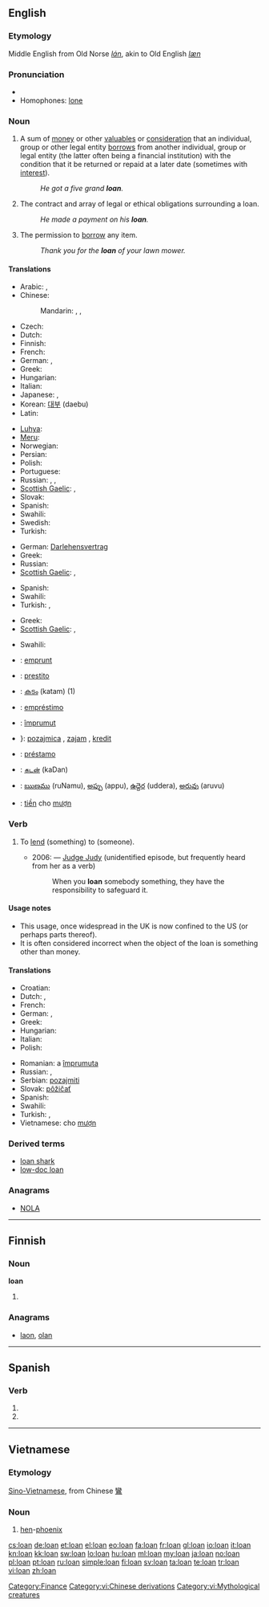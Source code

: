 {{also|loán|loạn}}
==English==

===Etymology===
Middle English from Old Norse ''[[lán]]'', akin to Old English ''[[læn]]''

===Pronunciation===
* {{audio|en-us-loan.ogg|Audio (US)}}
* Homophones: [[lone]]

===Noun===
{{en-noun}}

# {{banking|finance}} A sum of [[money]] or other [[valuables]] or [[consideration]] that an individual, group or other legal entity [[borrow]]s from another individual, group or legal entity (the latter often being a financial institution) with the condition that it be returned or repaid at a later date (sometimes with [[interest]]).
#: ''He got a five grand '''loan'''.''
# The contract and array of legal or ethical obligations surrounding a loan.
#: ''He made a payment on his '''loan'''.''
# The permission to [[borrow]] any item.
#: ''Thank you for the '''loan''' of your lawn mower.''

====Translations====
{{trans-top|borrowed sum of money or other valuables}}
* Arabic: {{t|ar|قرض|m|tr=qarD}},  {{t|ar|إعارة|f|tr='i`āra}}
* Chinese:
*: Mandarin: {{t-|cmn|貸款|sc=Hani}},  {{t-|cmn|贷款|tr=dàikuǎn|sc=Hani}},  {{t|cmn|借款|tr=jièkuǎn|sc=Hani}}
* Czech: {{t-|cs|půjčka|f}}
* Dutch: {{t+|nl|lening|f}}
* Finnish: {{t+|fi|laina}}
* French: {{t+|fr|prêt|m}}
* German: {{t|de|Anleihe|f}}, {{t+|de|Darlehen|n}}
* Greek: {{t+|el|δάνειο|n|tr=dánio}}
* Hungarian: {{t+|hu|kölcsön}}
* Italian: {{t+|it|prestito|m}}
* Japanese: {{t|ja|貸付け|tr=かしつけ, kashitsuke}},  {{t+|ja|ローン|tr=rōn}}
* Korean: [[대부]] (daebu)
* Latin: {{t-|la|mutuum|n|alt=mūtuum}}
{{trans-mid}}
* [[Luhya]]: {{tø|luy|kumukopo}}
* [[Meru]]: {{tø|mer|irandu}}
* Norwegian: {{t-|no|lån}}
* Persian: {{t|fa|قرض|tr=qarz|sc=fa-Arab}}
* Polish: {{t|pl|pożyczka|f}}
* Portuguese: {{t|pt|empréstimo|m}}
* Russian: {{t+|ru|заём|m|tr=zajóm}}, {{t+|ru|ссуда|f|tr=ssúda}}, {{t+|ru|кредит|f|tr=kredít}}
* [[Scottish Gaelic]]: {{t-|gd|iasad|m|xs=Scottish Gaelic}}, {{t|gd|coingheall|m}}
* Slovak: {{t-|sk|pôžička|f}}
* Spanish: {{t-|es|préstamo|m}}
* Swahili: {{t+|sw|mkopo|xs=Swahili}}
* Swedish: {{t+|sv|lån|n}}
* Turkish: {{t+|tr|borç}}
{{trans-bottom}}

{{trans-top|contract and array of legal or ethical obligations surrounding a loan}}
* German: [[Darlehensvertrag]] {{m}}
* Greek: {{t+|el|δάνειο|n|tr=dánio}}
* Russian: {{t+|ru|заём|m|tr=zajóm}}
* [[Scottish Gaelic]]: {{t-|gd|iasad|m|xs=Scottish Gaelic}}, {{t|gd|coingheall|m}}
{{trans-mid}}
* Spanish: {{t-|es|préstamo|m}}
* Swahili: {{t|sw|mikopo|xs=Swahili}}
* Turkish: {{t+|tr|borçlanma|tr=borçlan<u>ma</u>}}, {{t+|tr|ikraz}}
{{trans-bottom}}

{{trans-top|permission to borrow any item}}
* Greek: {{t|el|δανεισμός|m|tr=danismós}}
* [[Scottish Gaelic]]: {{t-|gd|iasad|m|xs=Scottish Gaelic}}, {{t|gd|coingheall|m}}
{{trans-mid}}
* Swahili: {{t|sw|mikopo|xs=Swahili}}
{{trans-bottom}}

{{checktrans-top}}
* {{ttbc|fr}}: [[emprunt]] {{m}}
* {{ttbc|it}}: [[prestito]] {{m}}
* {{ttbc|ml}}: [[കടം]] (katam) (1)
* {{ttbc|pt}}: [[empréstimo]] {{m}}
{{trans-mid}}
* {{ttbc|ro}}: [[împrumut]] {{n}}
* {{ttbc|sh}}}: [[pozajmica]] {{f}}, [[zajam]] {{m}}, [[kredit]] {{m}}
* {{ttbc|es}}: [[préstamo]] {{m}}
* {{ttbc|ta}}: [[கடன்]] (kaDan)
* {{ttbc|te}}: [[ఋణము]] (ruNamu), [[అప్పు]] (appu), [[ఉద్దెర]] (uddera), [[అరువు]] (aruvu)
* {{ttbc|vi}}: [[tiền]] cho [[mượn]]
{{trans-bottom}}

===Verb===
{{en-verb}}

# {{context|usually double|_|transitive|US|dated in|_|UK|informal}} To [[lend]] (something) to (someone).
#* 2006: &mdash; [[w:Judge Judy|Judge Judy]] (unidentified episode, but frequently heard from her as a verb)
#*: When you '''loan''' somebody something, they have the responsibility to safeguard it.

====Usage notes====
* This usage, once widespread in the UK is now confined to the US (or perhaps parts thereof).
* It is often considered incorrect when the object of the loan is something other than money.

====Translations====
{{trans-top|to lend}}
* Croatian: {{t-|hr|posuditi}}
* Dutch: {{t+|nl|lenen}}, {{t+|nl|uitlenen}}
* French: {{t+|fr|prêter}}
* German: {{t-|de|ausleihen}}, {{t+|de|leihen}}
* Greek: {{t+|el|δανείζω|tr=δanízo}}
* Hungarian: {{t|hu|kölcsönad}}
* Italian: {{t+|it|prestare}}
* Polish: {{t+|pl|pożyczać}}
{{trans-mid}}
* Romanian: a [[împrumuta]]
* Russian: {{t|ru|ссужать|tr=ssužát’}}, {{t-|ru|давать взаймы|tr=davát’ vzajmý}}
* Serbian: [[pozajmiti]]
* Slovak: [[pôžičať]]
* Spanish: {{t+|es|prestar}}
* Swahili: {{t|sw|mikopo|xs=Swahili}}
* Turkish: {{t-|tr|borç vermek}}, {{t-|tr|ödünç vermek}}
* Vietnamese: cho [[mượn]]
{{trans-bottom}}

===Derived terms===
* [[loan shark]]
* [[low-doc loan]]

===Anagrams===
* [[NOLA#English|NOLA]]

[[Category:Finance]]

----

==Finnish==

===Noun===
'''loan'''

# {{fi-form of|loka|type=noun|case=genitive|pl=singular}}

===Anagrams===
* [[laon#Finnish|laon]], [[olan#Finnish|olan]]

----

==Spanish==

===Verb===
{{es-verb-form|loar}}

# {{es-verb form of|ending=ar|mood=indicative|tense=present|pers=2|formal=yes|number=plural|[[loar]]}}
# {{es-verb form of|ending=ar|mood=indicative|tense=present|pers=3|number=plural|[[loar]]}}

----

==Vietnamese==

===Etymology===
[[Sino-Vietnamese]], from Chinese [[鸞]]

===Noun===
{{infl|vi|noun}}

# [[hen]]-[[phoenix]]

{{attention|vi}}

[[Category:vi:Chinese derivations]]
[[Category:vi:Mythological creatures]]

[[cs:loan]]
[[de:loan]]
[[et:loan]]
[[el:loan]]
[[eo:loan]]
[[fa:loan]]
[[fr:loan]]
[[gl:loan]]
[[io:loan]]
[[it:loan]]
[[kn:loan]]
[[kk:loan]]
[[sw:loan]]
[[lo:loan]]
[[hu:loan]]
[[ml:loan]]
[[my:loan]]
[[ja:loan]]
[[no:loan]]
[[pl:loan]]
[[pt:loan]]
[[ru:loan]]
[[simple:loan]]
[[fi:loan]]
[[sv:loan]]
[[ta:loan]]
[[te:loan]]
[[tr:loan]]
[[vi:loan]]
[[zh:loan]]